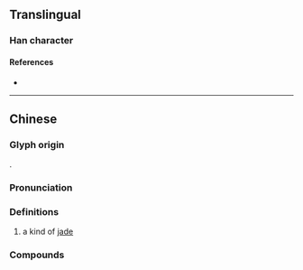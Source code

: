 {{character info}}
==Translingual==

===Han character===
{{Han char|rn=96|rad=玉|as=07|sn=11|four=12147|canj=MGBND|ids=⿰𤣩孚}}

====References====
* {{Han ref|kx=0733.060|dkj=21016|dj=1145.030|hdz=21117.170|uh=7408|ud=29704|bh=D679|bd=54905}}

----

==Chinese==

===Glyph origin===
{{Han etym}}
{{Han compound|𤣩|孚|ls=psc|c1=s|t1=jade|c2=p}}.

===Pronunciation===
{{zh-pron
|m=fú
|mc=y
|oc=y
|cat=n
}}

===Definitions===
{{head|zh|Han characters}}

# {{zh-hg}} a kind of [[jade]]

===Compounds===
{{zh-der|㻬琈|琈筍}}
